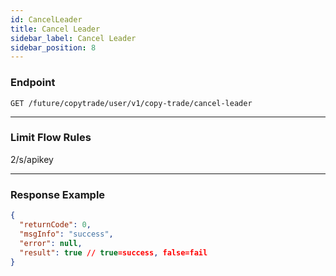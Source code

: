 ```yaml
---
id: CancelLeader
title: Cancel Leader
sidebar_label: Cancel Leader
sidebar_position: 8
---
```


### Endpoint

`GET /future/copytrade/user/v1/copy-trade/cancel-leader`

---

### Limit Flow Rules

2/s/apikey

---

### Response Example

```json
{
  "returnCode": 0,
  "msgInfo": "success",
  "error": null,
  "result": true // true=success, false=fail
}
```
